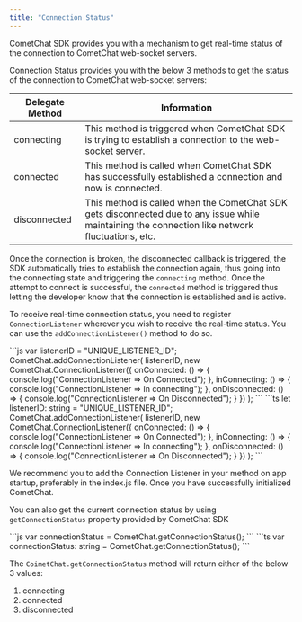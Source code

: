 ```yaml
---
title: "Connection Status"
---
```




CometChat SDK provides you with a mechanism to get real-time status of the connection to CometChat web-socket servers.

Connection Status provides you with the below 3 methods to get the status of the connection to CometChat web-socket servers:

| Delegate Method | Information                                                                                                                                      |
| --------------- | ------------------------------------------------------------------------------------------------------------------------------------------------ |
| connecting      | This method is triggered when CometChat SDK is trying to establish a connection to the web-socket server.                                        |
| connected       | This method is called when CometChat SDK has successfully established a connection and now is connected.                                         |
| disconnected    | This method is called when the CometChat SDK gets disconnected due to any issue while maintaining the connection like network fluctuations, etc. |

Once the connection is broken, the disconnected callback is triggered, the SDK automatically tries to establish the connection again, thus going into the connecting state and triggering the `connecting` method. Once the attempt to connect is successful, the `connected` method is triggered thus letting the developer know that the connection is established and is active.

To receive real-time connection status, you need to register `ConnectionListener` wherever you wish to receive the real-time status. You can use the `addConnectionListener()` method to do so.

<Tabs>
<Tab title="JavaScript">
```js
var listenerID = "UNIQUE_LISTENER_ID";
CometChat.addConnectionListener(
    listenerID,
    new CometChat.ConnectionListener({
        onConnected: () => {
            console.log("ConnectionListener => On Connected");
        },
        inConnecting: () => {
            console.log("ConnectionListener => In connecting");
        },
        onDisconnected: () => {
          console.log("ConnectionListener => On Disconnected");
        }
    })
);
```

</Tab>

<Tab title="TypeScript">
```ts
let listenerID: string = "UNIQUE_LISTENER_ID";
CometChat.addConnectionListener(
    listenerID,
    new CometChat.ConnectionListener({
        onConnected: () => {
            console.log("ConnectionListener => On Connected");
        },
        inConnecting: () => {
            console.log("ConnectionListener => In connecting");
        },
        onDisconnected: () => {
            console.log("ConnectionListener => On Disconnected");
        }
    })
);
```

</Tab>

</Tabs>

<Note>

We recommend you to add the Connection Listener in your method on app startup, preferably in the index.js file. Once you have successfully initialized CometChat.

</Note>

You can also get the current connection status by using `getConnectionStatus` property provided by CometChat SDK

<Tabs>
<Tab title="JavaScript">
```js
var connectionStatus = CometChat.getConnectionStatus();
```

</Tab>

<Tab title="TypeScript">
```ts
var connectionStatus: string = CometChat.getConnectionStatus();
```

</Tab>

</Tabs>

The `CoimetChat.getConnectionStatus` method will return either of the below 3 values:

1. connecting
2. connected
3. disconnected
